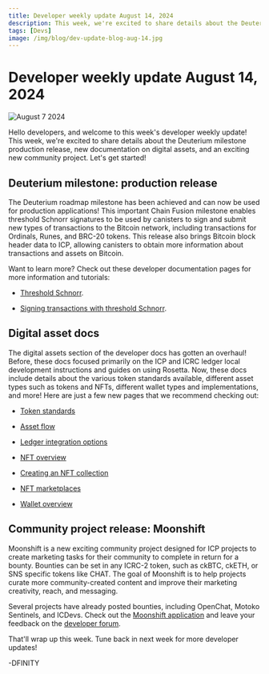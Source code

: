 ```yaml
---
title: Developer weekly update August 14, 2024
description: This week, we're excited to share details about the Deuterium milestone production release, new documentation on digital assets, and an exciting new community project.
tags: [Devs]
image: /img/blog/dev-update-blog-aug-14.jpg
---
```


# Developer weekly update August 14, 2024

![August 7 2024](../../static/img/blog/dev-update-blog-aug-14.jpg)

Hello developers, and welcome to this week's developer weekly update! This week, we're excited to share details about the Deuterium milestone production release, new documentation on digital assets, and an exciting new community project. Let's get started!

## Deuterium milestone: production release

The Deuterium roadmap milestone has been achieved and can now be used for production applications! This important Chain Fusion milestone enables threshold Schnorr signatures to be used by canisters to sign and submit new types of transactions to the Bitcoin network, including transactions for Ordinals, Runes, and BRC-20 tokens. This release also brings Bitcoin block header data to ICP, allowing canisters to obtain more information about transactions and assets on Bitcoin.

Want to learn more? Check out these developer documentation pages for more information and tutorials:

- [Threshold Schnorr](/docs/current/building-dapps/using-network-features/signatures/t-schnorr).

- [Signing transactions with threshold Schnorr](/docs/current/building-dapps/chain-fusion/bitcoin/using-btc/sign-transactions#signing-transactions-with-threshold-schnorr).

## Digital asset docs

The digital assets section of the developer docs has gotten an overhaul! Before, these docs focused primarily on the ICP and ICRC ledger local development instructions and guides on using Rosetta. Now, these docs include details about the various token standards available, different asset types such as tokens and NFTs, different wallet types and implementations, and more! Here are just a few new pages that we recommend checking out:

- [Token standards](/docs/current/rosetta-defi/token-standards/)

- [Asset flow](/docs/current/rosetta-defi/overview)

- [Ledger integration options](/docs/current/rosetta-defi/tokens/advanced/direct_integration)

- [NFT overview](/docs/current/rosetta-defi/nfts/overview)

- [Creating an NFT collection](/docs/current/rosetta-defi/nfts/nft-collections)

- [NFT marketplaces](/docs/current/rosetta-defi/nfts/marketplaces)

- [Wallet overview](/docs/current/rosetta-defi/wallets/workflow)

## Community project release: Moonshift

Moonshift is a new exciting community project designed for ICP projects to create marketing tasks for their community to complete in return for a bounty. Bounties can be set in any ICRC-2 token, such as ckBTC, ckETH, or SNS specific tokens like CHAT. The goal of Moonshift is to help projects curate more community-created content and improve their marketing creativity, reach, and messaging.

Several projects have already posted bounties, including OpenChat, Motoko Sentinels, and ICDevs. Check out the [Moonshift application](https://www.moonshift.app/) and leave your feedback on the [developer forum](https://forum.dfinity.org/t/introducing-moonshift/34121).

That'll wrap up this week. Tune back in next week for more developer updates!

-DFINITY